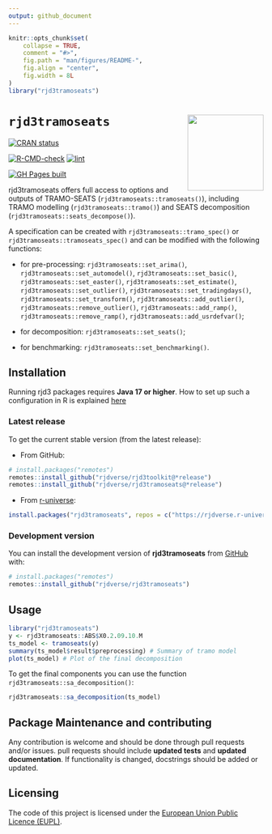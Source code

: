 ```yaml
---
output: github_document
---
```


<!-- README.md is generated from README.Rmd. Please edit that file -->

```r
knitr::opts_chunk$set(
    collapse = TRUE,
    comment = "#>",
    fig.path = "man/figures/README-",
    fig.align = "center",
    fig.width = 8L
)
library("rjd3tramoseats")
```

# `rjd3tramoseats` <a href="https://rjdverse.github.io/rjd3tramoseats/"><img src="man/figures/logo.png" align="right" height="150" style="float:right; height:150px;"/></a>

<!-- badges: start -->
[![CRAN status](https://www.r-pkg.org/badges/version/rjd3tramoseats)](https://CRAN.R-project.org/package=rjd3tramoseats)

[![R-CMD-check](https://github.com/rjdverse/rjd3tramoseats/actions/workflows/R-CMD-check.yaml/badge.svg)](https://github.com/rjdverse/rjd3tramoseats/actions/workflows/R-CMD-check.yaml)
[![lint](https://github.com/rjdverse/rjd3tramoseats/actions/workflows/lint.yaml/badge.svg)](https://github.com/rjdverse/rjd3tramoseats/actions/workflows/lint.yaml)

[![GH Pages built](https://github.com/rjdverse/rjd3tramoseats/actions/workflows/pkgdown.yaml/badge.svg)](https://github.com/rjdverse/rjd3tramoseats/actions/workflows/pkgdown.yaml)
<!-- badges: end -->


rjd3tramoseats offers full access to options and outputs of TRAMO-SEATS (`rjd3tramoseats::tramoseats()`), including TRAMO modelling (`rjd3tramoseats::tramo()`) and SEATS decomposition (`rjd3tramoseats::seats_decompose()`).

A specification can be created with `rjd3tramoseats::tramo_spec()` or `rjd3tramoseats::tramoseats_spec()` and can be modified with the following functions:

- for pre-processing: `rjd3tramoseats::set_arima()`, `rjd3tramoseats::set_automodel()`, `rjd3tramoseats::set_basic()`, `rjd3tramoseats::set_easter()`, `rjd3tramoseats::set_estimate()`, `rjd3tramoseats::set_outlier()`, `rjd3tramoseats::set_tradingdays()`, `rjd3tramoseats::set_transform()`, `rjd3tramoseats::add_outlier()`, `rjd3tramoseats::remove_outlier()`, `rjd3tramoseats::add_ramp()`, `rjd3tramoseats::remove_ramp()`, `rjd3tramoseats::add_usrdefvar()`;

- for decomposition: `rjd3tramoseats::set_seats()`;

- for benchmarking: `rjd3tramoseats::set_benchmarking()`.
 

## Installation

Running rjd3 packages requires **Java 17 or higher**. How to set up such a configuration in R is explained [here](https://jdemetra-new-documentation.netlify.app/#Rconfig)


### Latest release

To get the current stable version (from the latest release):

- From GitHub:

```r
# install.packages("remotes")
remotes::install_github("rjdverse/rjd3toolkit@*release")
remotes::install_github("rjdverse/rjd3tramoseats@*release")
```

- From [r-universe](https://rjdverse.r-universe.dev/rjd3tramoseats):

```r
install.packages("rjd3tramoseats", repos = c("https://rjdverse.r-universe.dev", "https://cloud.r-project.org"))
```

### Development version

You can install the development version of **rjd3tramoseats** from [GitHub](https://github.com/) with:

```r
# install.packages("remotes")
remotes::install_github("rjdverse/rjd3tramoseats")
```


## Usage

```r
library("rjd3tramoseats")
y <- rjd3tramoseats::ABS$X0.2.09.10.M
ts_model <- tramoseats(y)
summary(ts_model$result$preprocessing) # Summary of tramo model
plot(ts_model) # Plot of the final decomposition
```

To get the final components you can use the function `rjd3tramoseats::sa_decomposition()`:

```r
rjd3tramoseats::sa_decomposition(ts_model)
```


## Package Maintenance and contributing

Any contribution is welcome and should be done through pull requests and/or issues.
pull requests should include **updated tests** and **updated documentation**. If functionality is changed, docstrings should be added or updated.


## Licensing

The code of this project is licensed under the [European Union Public Licence (EUPL)](https://joinup.ec.europa.eu/collection/eupl/eupl-text-eupl-12).
